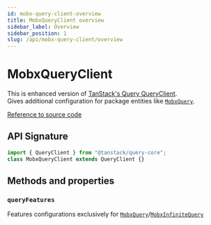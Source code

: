 ```yaml
---
id: mobx-query-client-overview
title: MobxQueryClient overview
sidebar_label: Overview
sidebar_position: 1
slug: /api/mobx-query-client/overview
---
```


# MobxQueryClient  

This is enhanced version of [TanStack's Query QueryClient](https://tanstack.com/query/v5/docs/reference/QueryClient).  
Gives additional configuration for package entities like [`MobxQuery`](/api/mobx-query/overview).  

[Reference to source code](/src/mobx-query-client.ts)  

## API Signature  
```ts
import { QueryClient } from "@tanstack/query-core";
class MobxQueryClient extends QueryClient {}
```

## Methods and properties   

### `queryFeatures`  
Features configurations exclusively for [`MobxQuery`](/api/mobx-query/overview)/[`MobxInfiniteQuery`](/api/mobx-infinite-query/overview)  
